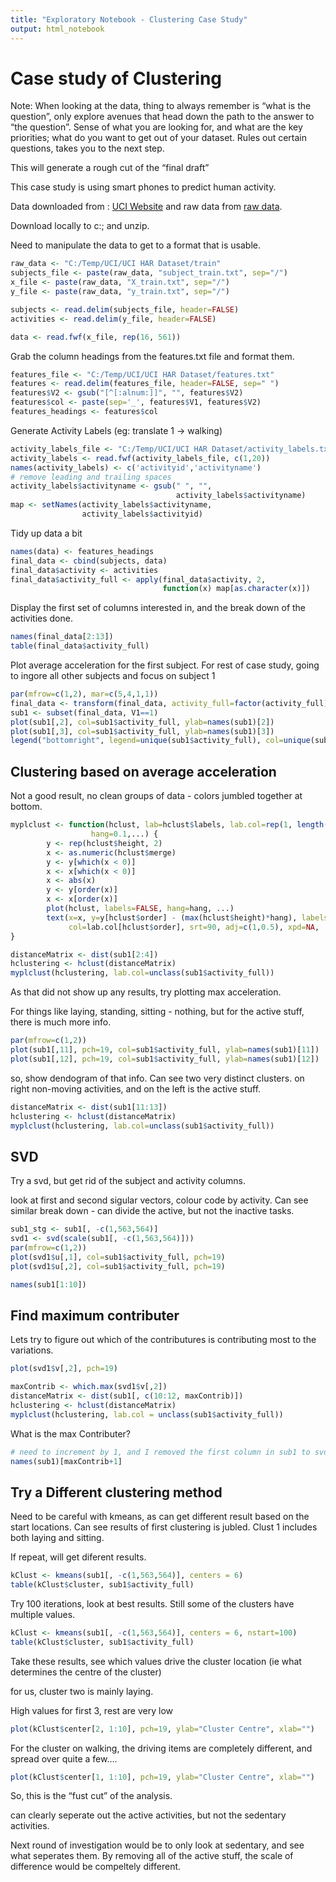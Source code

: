 ```yaml
---
title: "Exploratory Notebook - Clustering Case Study"
output: html_notebook
---
```


# Case study of Clustering

Note: When looking at the data, thing to always remember is "what is the question", only explore avenues that head down the path to the answer to "the question". Sense of what you are looking for, and what are the key priorities; what do you want to get out of your dataset. Rules out certain questions, takes you to the next step.

This will generate a rough cut of the "final draft"

This case study is using smart phones to predict human activity.

Data downloaded from : [UCI Website](http://archive.ics.uci.edu/ml/datasets/Human+Activity+Recognition+Using+Smartphones) and raw data from [raw data](http://archive.ics.uci.edu/ml/machine-learning-databases/00240/).

Download locally to c:\temp\UCI; and unzip.

Need to manipulate the data to get to a format that is usable.

```r
raw_data <- "C:/Temp/UCI/UCI HAR Dataset/train"
subjects_file <- paste(raw_data, "subject_train.txt", sep="/")
x_file <- paste(raw_data, "X_train.txt", sep="/")
y_file <- paste(raw_data, "y_train.txt", sep="/")

subjects <- read.delim(subjects_file, header=FALSE)
activities <- read.delim(y_file, header=FALSE)
```
```r
data <- read.fwf(x_file, rep(16, 561))
```

Grab the column headings from the features.txt file and format them.
```r
features_file <- "C:/Temp/UCI/UCI HAR Dataset/features.txt"
features <- read.delim(features_file, header=FALSE, sep=" ")
features$V2 <- gsub("[^[:alnum:]]", "", features$V2)
features$col <- paste(sep='_', features$V1, features$V2)
features_headings <- features$col
```
Generate Activity Labels (eg: translate 1 -> walking)
```r
activity_labels_file <- "C:/Temp/UCI/UCI HAR Dataset/activity_labels.txt"
activity_labels <- read.fwf(activity_labels_file, c(1,20))
names(activity_labels) <- c('activityid','activityname')
# remove leading and trailing spaces
activity_labels$activityname <- gsub(" ", "",
                                     activity_labels$activityname)
map <- setNames(activity_labels$activityname,
                activity_labels$activityid)
```


Tidy up data a bit

```r
names(data) <- features_headings
final_data <- cbind(subjects, data)
final_data$activity <- activities
final_data$activity_full <- apply(final_data$activity, 2,
                                  function(x) map[as.character(x)])

```

Display the first set of columns interested in, and the break down of the activities done.

```r
names(final_data[2:13])
table(final_data$activity_full)
```

Plot average acceleration for the first subject. For rest of case study, going to ingore all other subjects and focus on subject 1

```r
par(mfrow=c(1,2), mar=c(5,4,1,1))
final_data <- transform(final_data, activity_full=factor(activity_full))
sub1 <- subset(final_data, V1==1)
plot(sub1[,2], col=sub1$activity_full, ylab=names(sub1)[2])
plot(sub1[,3], col=sub1$activity_full, ylab=names(sub1)[3])
legend("bottomright", legend=unique(sub1$activity_full), col=unique(sub1$activity_full), pch=1)
```

## Clustering based on average acceleration

Not a good result, no clean groups of data - colors jumbled together at bottom.

```r
myplclust <- function(hclust, lab=hclust$labels, lab.col=rep(1, length(hclust$labels)),
                  hang=0.1,...) {
        y <- rep(hclust$height, 2)
        x <- as.numeric(hclust$merge)
        y <- y[which(x < 0)]
        x <- x[which(x < 0)]
        x <- abs(x)
        y <- y[order(x)]
        x <- x[order(x)]
        plot(hclust, labels=FALSE, hang=hang, ...)
        text(x=x, y=y[hclust$order] - (max(hclust$height)*hang), labels=lab[hclust$order],
             col=lab.col[hclust$order], srt=90, adj=c(1,0.5), xpd=NA, ...)
}
```

```r
distanceMatrix <- dist(sub1[2:4])
hclustering <- hclust(distanceMatrix)
myplclust(hclustering, lab.col=unclass(sub1$activity_full))
```

As that did not show up any results, try plotting max acceleration.

For things like laying, standing, sitting - nothing, but for the active stuff, there is much more info.


```r
par(mfrow=c(1,2))
plot(sub1[,11], pch=19, col=sub1$activity_full, ylab=names(sub1)[11])
plot(sub1[,12], pch=19, col=sub1$activity_full, ylab=names(sub1)[12])
```

so, show dendogram of that info. Can see two very distinct clusters. on right non-moving activities, and on the left is the active stuff.

```r
distanceMatrix <- dist(sub1[11:13])
hclustering <- hclust(distanceMatrix)
myplclust(hclustering, lab.col=unclass(sub1$activity_full))
```

## SVD

Try a svd, but get rid of the subject and activity columns.

look at first and second sigular vectors, colour code by activity. Can see similar break down - can divide the active, but not the inactive tasks.

```r
sub1_stg <- sub1[, -c(1,563,564)]
svd1 <- svd(scale(sub1[, -c(1,563,564)]))
par(mfrow=c(1,2))
plot(svd1$u[,1], col=sub1$activity_full, pch=19)
plot(svd1$u[,2], col=sub1$activity_full, pch=19)

```

```r
names(sub1[1:10])
```

## Find maximum contributer

Lets try to figure out which of the contributures is contributing most to the variations.

```r
plot(svd1$v[,2], pch=19)

```

```r
maxContrib <- which.max(svd1$v[,2])
distanceMatrix <- dist(sub1[, c(10:12, maxContrib)])
hclustering <- hclust(distanceMatrix)
myplclust(hclustering, lab.col = unclass(sub1$activity_full))
```

What is the max Contributer?

```r
# need to increment by 1, and I removed the first column in sub1 to svd1.
names(sub1)[maxContrib+1]

```


## Try a Different clustering method

Need to be careful with kmeans, as can get different result based on the start locations.
Can see results of first clustering is jubled. Clust 1 includes both laying and sitting.

If repeat, will get diferent results.


```r
kClust <- kmeans(sub1[, -c(1,563,564)], centers = 6)
table(kClust$cluster, sub1$activity_full)
```

Try 100 iterations, look at best results. Still some of the clusters have multiple values.

```r
kClust <- kmeans(sub1[, -c(1,563,564)], centers = 6, nstart=100)
table(kClust$cluster, sub1$activity_full)
```

Take these results, see which values drive the cluster location (ie what determines the centre of the cluster)

for us, cluster two is mainly laying.

High values for first 3, rest are very low

```r
plot(kClust$center[2, 1:10], pch=19, ylab="Cluster Centre", xlab="")
```

For the cluster on walking, the driving items are completely different, and spread over quite a few....

```r
plot(kClust$center[1, 1:10], pch=19, ylab="Cluster Centre", xlab="")

```


So, this is the "fust cut" of the analysis. 

can clearly seperate out the active activities, but not the sedentary activities.

Next round of investigation would be to only look at sedentary, and see what seperates them. By removing all of the active stuff, the scale of difference would be compeltely different.

